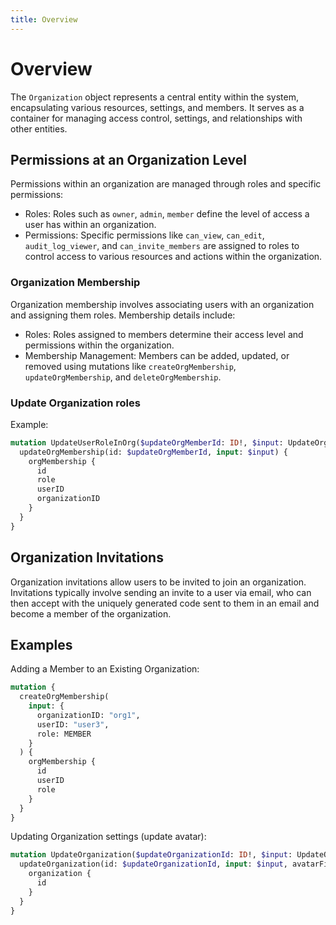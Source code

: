 ```yaml
---
title: Overview
---
```


# Overview

The `Organization` object represents a central entity within the system, encapsulating various resources, settings, and members. It serves as a container for managing access control, settings, and relationships with other entities.

## Permissions at an Organization Level

Permissions within an organization are managed through roles and specific permissions:

* Roles: Roles such as `owner`, `admin`, `member` define the level of access a user has within an organization.
* Permissions: Specific permissions like `can_view`, `can_edit`, `audit_log_viewer`, and `can_invite_members` are assigned to roles to control access to various resources and actions within the organization.

### Organization Membership

Organization membership involves associating users with an organization and assigning them roles. Membership details include:

* Roles: Roles assigned to members determine their access level and permissions within the organization.
* Membership Management: Members can be added, updated, or removed using mutations like `createOrgMembership`, `updateOrgMembership`, and `deleteOrgMembership`.

### Update Organization roles

Example:

```graphql
mutation UpdateUserRoleInOrg($updateOrgMemberId: ID!, $input: UpdateOrgMembershipInput!) {
  updateOrgMembership(id: $updateOrgMemberId, input: $input) {
    orgMembership {
      id
      role
      userID
      organizationID
    }
  }
}
```

## Organization Invitations

Organization invitations allow users to be invited to join an organization. Invitations typically involve sending an invite to a user via email, who can then accept with the uniquely generated code sent to them in an email and become a member of the organization.

## Examples

Adding a Member to an Existing Organization:

```graphql
mutation {
  createOrgMembership(
    input: {
      organizationID: "org1",
      userID: "user3",
      role: MEMBER
    }
  ) {
    orgMembership {
      id
      userID
      role
    }
  }
}
```

Updating Organization settings (update avatar):

```graphql
mutation UpdateOrganization($updateOrganizationId: ID!, $input: UpdateOrganizationInput!, $avatarFile: Upload) {
  updateOrganization(id: $updateOrganizationId, input: $input, avatarFile: $avatarFile) {
    organization {
      id
    }
  }
}
```

